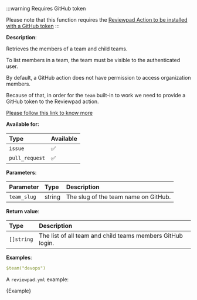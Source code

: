 
:::warning Requires GitHub token

Please note that this function requires the [Reviewpad Action to be installed with a GitHub token](/getting-started/installation-action-tokenized)
:::

**Description**:

Retrieves the members of a team and child teams.

To list members in a team, the team must be visible to the authenticated user.

By default, a GitHub action does not have permission to access organization members.

Because of that, in order for the `team` built-in to work we need to provide a GitHub token to the Reviewpad action.

[Please follow this link to know more](/getting-started/installation-action-tokenized)

**Available for:**

| Type           | Available |
| :------------- | :-------- |
| `issue`        | ✅        |
| `pull_request` | ✅        |

**Parameters**:

| Parameter   | Type   | Description                          |
| :---------- | :----- | :----------------------------------- |
| `team_slug` | string | The slug of the team name on GitHub. |

**Return value**:

| Type       | Description                                                |
| :--------- | :--------------------------------------------------------- |
| `[]string` | The list of all team and child teams members GitHub login. |

**Examples**:

```yml
$team("devops")
```

A `reviewpad.yml` example:

<CodeBlock language="yml">{Example}</CodeBlock>
